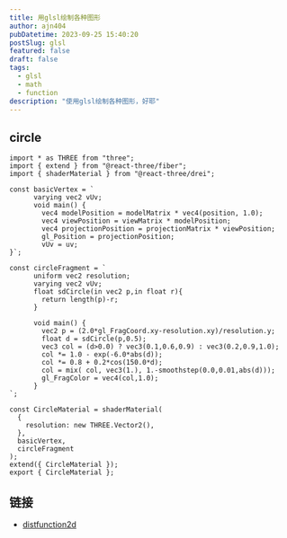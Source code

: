```yaml
---
title: 用glsl绘制各种图形
author: ajn404
pubDatetime: 2023-09-25 15:40:20
postSlug: glsl
featured: false
draft: false
tags:
  - glsl
  - math
  - function
description: "使用glsl绘制各种图形，好耶"
---
```


## circle

```tsx
import * as THREE from "three";
import { extend } from "@react-three/fiber";
import { shaderMaterial } from "@react-three/drei";

const basicVertex = ` 
      varying vec2 vUv;
      void main() {
        vec4 modelPosition = modelMatrix * vec4(position, 1.0);
        vec4 viewPosition = viewMatrix * modelPosition;
        vec4 projectionPosition = projectionMatrix * viewPosition;
        gl_Position = projectionPosition;
        vUv = uv;
}`;

const circleFragment = `
      uniform vec2 resolution;
      varying vec2 vUv;
      float sdCircle(in vec2 p,in float r){
        return length(p)-r;
      }

      void main() {
        vec2 p = (2.0*gl_FragCoord.xy-resolution.xy)/resolution.y;
	    float d = sdCircle(p,0.5);
        vec3 col = (d>0.0) ? vec3(0.1,0.6,0.9) : vec3(0.2,0.9,1.0);
        col *= 1.0 - exp(-6.0*abs(d));
	    col *= 0.8 + 0.2*cos(150.0*d);
	    col = mix( col, vec3(1.), 1.-smoothstep(0.0,0.01,abs(d)));
	    gl_FragColor = vec4(col,1.0);
      }
`;

const CircleMaterial = shaderMaterial(
  {
    resolution: new THREE.Vector2(),
  },
  basicVertex,
  circleFragment
);
extend({ CircleMaterial });
export { CircleMaterial };
```


<Graph client:load />

## 链接

- [distfunction2d](https://iquilezles.org/articles/distfunctions2d/)
